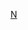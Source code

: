 {{Catnav|頁面分類|...|葡萄牙體育|葡萄牙足球|效力葡萄牙球會的球員}}
{{Catnav|頁面分類|...|各國足球|葡萄牙足球|效力葡萄牙球會的球員}}

[[Category:效力葡萄牙球會的球員|N]]